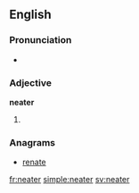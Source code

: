 ==English==

===Pronunciation===
* {{audio|En-us-neater.ogg|Audio (US)}}

===Adjective===
'''neater'''

# {{en-comparative of|neat}}

===Anagrams===
* [[renate#English|renate]]

[[fr:neater]]
[[simple:neater]]
[[sv:neater]]